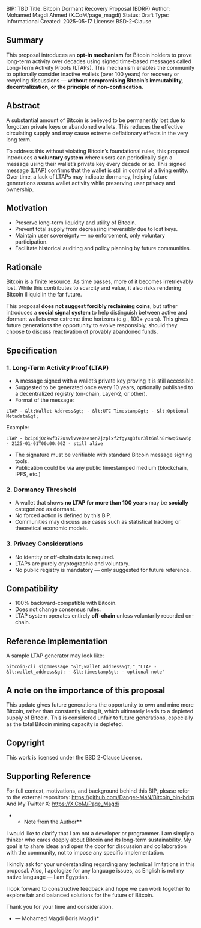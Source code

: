 BIP: TBD
Title: Bitcoin Dormant Recovery Proposal (BDRP)
Author: Mohamed Magdi Ahmed <Idris Magdi> (X.CoM/page_magdi)
Status: Draft
Type: Informational
Created: 2025-05-17
License: BSD-2-Clause

==Summary==
This proposal introduces an '''opt-in mechanism''' for Bitcoin holders to prove long-term activity over decades using signed time-based messages called Long-Term Activity Proofs (LTAPs). This mechanism enables the community to optionally consider inactive wallets (over 100 years) for recovery or recycling discussions — '''without compromising Bitcoin’s immutability, decentralization, or the principle of non-confiscation'''.

==Abstract==
A substantial amount of Bitcoin is believed to be permanently lost due to forgotten private keys or abandoned wallets. This reduces the effective circulating supply and may cause extreme deflationary effects in the very long term.

To address this without violating Bitcoin’s foundational rules, this proposal introduces a '''voluntary system''' where users can periodically sign a message using their wallet’s private key every decade or so. This signed message (LTAP) confirms that the wallet is still in control of a living entity. Over time, a lack of LTAPs may indicate dormancy, helping future generations assess wallet activity while preserving user privacy and ownership.

==Motivation==
* Preserve long-term liquidity and utility of Bitcoin.
* Prevent total supply from decreasing irreversibly due to lost keys.
* Maintain user sovereignty — no enforcement, only voluntary participation.
* Facilitate historical auditing and policy planning by future communities.

==Rationale==
Bitcoin is a finite resource. As time passes, more of it becomes irretrievably lost. While this contributes to scarcity and value, it also risks rendering Bitcoin illiquid in the far future.

This proposal '''does not suggest forcibly reclaiming coins''', but rather introduces a '''social signal system''' to help distinguish between active and dormant wallets over extreme time horizons (e.g., 100+ years). This gives future generations the opportunity to evolve responsibly, should they choose to discuss reactivation of provably abandoned funds.

==Specification==

===1. Long-Term Activity Proof (LTAP)===
* A message signed with a wallet’s private key proving it is still accessible.
* Suggested to be generated once every 10 years, optionally published to a decentralized registry (on-chain, Layer-2, or other).
* Format of the message:

<pre>
LTAP - &lt;Wallet Address&gt; - &lt;UTC Timestamp&gt; - &lt;Optional Metadata&gt;
</pre>

Example:

<pre>
LTAP - bc1p8j0ckwf372usvlvve0aesen7jzplxf2fgysg3fur3lt6nlh8r9wq6sww6p - 2125-01-01T00:00:00Z - still alive
</pre>

* The signature must be verifiable with standard Bitcoin message signing tools.
* Publication could be via any public timestamped medium (blockchain, IPFS, etc.)

===2. Dormancy Threshold===
* A wallet that shows '''no LTAP for more than 100 years''' may be '''socially''' categorized as dormant.
* No forced action is defined by this BIP.
* Communities may discuss use cases such as statistical tracking or theoretical economic models.

===3. Privacy Considerations===
* No identity or off-chain data is required.
* LTAPs are purely cryptographic and voluntary.
* No public registry is mandatory — only suggested for future reference.

==Compatibility==
* 100% backward-compatible with Bitcoin.
* Does not change consensus rules.
* LTAP system operates entirely '''off-chain''' unless voluntarily recorded on-chain.

==Reference Implementation==
A sample LTAP generator may look like:

<pre>
bitcoin-cli signmessage "&lt;wallet_address&gt;" "LTAP - &lt;wallet_address&gt; - &lt;timestamp&gt; - optional note"
</pre>

==A note on the importance of this proposal==
This update gives future generations the opportunity to own and mine more Bitcoin, rather than constantly losing it, which ultimately leads to a depleted supply of Bitcoin. This is considered unfair to future generations, especially as the total Bitcoin mining capacity is depleted.

==Copyright==
This work is licensed under the BSD 2-Clause License.

== Supporting Reference ==

For full context, motivations, and background behind this BIP, please refer to the external repository:
https://github.com/Danger-MaN/Bitcoin_bip-bdrp
And My Twitter X:
https://X.CoM/Page_Magdi

**Note from the Author**
 
I would like to clarify that I am not a developer or programmer. I am simply a thinker who cares deeply about Bitcoin and its long-term sustainability. My goal is to share ideas and open the door for discussion and collaboration with the community, not to impose any specific implementation.
 
I kindly ask for your understanding regarding any technical limitations in this proposal. Also, I apologize for any language issues, as English is not my native language — I am Egyptian.
 
I look forward to constructive feedback and hope we can work together to explore fair and balanced solutions for the future of Bitcoin.
 
Thank you for your time and consideration.
 
*— Mohamed Magdi (Idris Magdi)*

